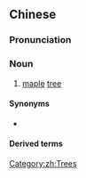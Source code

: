 {{also|槭树}}
==Chinese==
{{zh-forms|s=槭树}}

===Pronunciation===
{{zh-pron
|m=qìshù,cùshù,qīshù,2nb=Taiwan,3nb=common variant
|c=cik1 syu6,zuk1 syu6
|cat=n
}}

===Noun===
{{zh-noun}}

# [[maple]] [[tree]]

====Synonyms====
* {{zh-l|楓樹}}

====Derived terms====
{{zh-der|大槭樹:dàqīshù}}

[[Category:zh:Trees]]